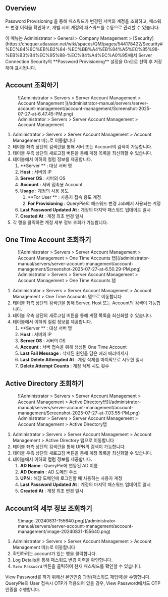 
## Overview

Password Provisioning 을 통해 패스워드가 변경된 서버의 계정을 조회하고, 패스워드 변경 이력을 확인하고, 개별 서버 계정의 패스워드를 수동으로 관리할 수 있습니다.

<Callout type="info">
이 메뉴는 Administrator &gt; General &gt; Company Management &gt; [Security](https://chequer.atlassian.net/wiki/spaces/QM/pages/544178422/Security#%EC%84%9C%EB%B2%84-%EC%BB%A4%EB%84%A5%EC%85%98-%EB%B3%B4%EC%95%88-%EC%84%A4%EC%A0%95)에서 Server Connection Security의  **Password Provisioning**  설정을 On으로 선택 후 저장해야 표시됩니다.
</Callout>

## Account 조회하기

<figure data-layout="center" data-align="center">
![Administrator &gt; Servers &gt; Server Account Management &gt; Account Management ](/administrator-manual/servers/server-account-management/account-management/Screenshot-2025-07-27-at-6.47.45-PM.png)
<figcaption>
Administrator &gt; Servers &gt; Server Account Management &gt; Account Management 
</figcaption>
</figure>

1. Administrator &gt; Servers &gt; Server Account Management &gt; Account Management 메뉴로 이동합니다
2. 테이블 좌측 상단의 검색란을 통해 서버 또는 Account의 검색이 가능합니다.
3. 테이블 우측 상단의 새로고침 버튼을 통해 계정 목록을 최신화할 수 있습니다.
4. 테이블에서 이하의 컬럼 정보를 제공합니다.
    1.  **Server ** : 대상 서버 명
    2.  **Host**  : 서버의 IP
    3.  **Server OS**  : 서버의 OS
    4.  **Account**  : 서버 접속용 Account
    5.  **Usage**  : 계정의 사용 용도
        1.  **For User ** : 사용자 접속 용도 계정
        2.  **For Provisioning**  : QueryPie의 패스워드 변경 Job에서 사용되는 계정
    6.  **Last Password Updated At :**  계정의 마지막 패스워드 업데이트 일시
    7.  **Created At**  : 계정 최초 변경 일시
5. 각 행을 클릭하면 계정 세부 정보 조회가 가능합니다.

## One Time Account 조회하기

<figure data-layout="center" data-align="center">
![Administrator &gt; Servers &gt; Server Account Management &gt; Account Management &gt; One Time Accounts 탭](/administrator-manual/servers/server-account-management/account-management/Screenshot-2025-07-27-at-6.50.29-PM.png)
<figcaption>
Administrator &gt; Servers &gt; Server Account Management &gt; Account Management &gt; One Time Accounts 탭
</figcaption>
</figure>

1. Administrator &gt; Servers &gt; Server Account Management &gt; Account Management &gt; One Time Accounts 탭으로 이동합니다
2. 테이블 좌측 상단의 검색란을 통해 Server, Host 또는 Account의 검색이 가능합니다.
3. 테이블 우측 상단의 새로고침 버튼을 통해 계정 목록을 최신화할 수 있습니다.
4. 테이블에서 이하의 컬럼 정보를 제공합니다.
    1.  **Server ** : 대상 서버 명
    2.  **Host**  : 서버의 IP
    3.  **Server OS**  : 서버의 OS
    4.  **Account**  : 서버 접속을 위해 생성된 One Time Account
    5.  **Last Fail Message**  : 삭제된 원인을 담은 에러 에러메세지
    6.  **Last Delete Attempted At**  : 계정 삭제를 마지막으로 시도한 일시
    7.  **Delete Attempt Counts**  : 계정 삭제 시도 횟수

## Active Directory 조회하기

<figure data-layout="center" data-align="center">
![Administrator &gt; Servers &gt; Server Account Management &gt; Account Management &gt; Active Directory탭](/administrator-manual/servers/server-account-management/account-management/Screenshot-2025-07-27-at-7.03.55-PM.png)
<figcaption>
Administrator &gt; Servers &gt; Server Account Management &gt; Account Management &gt; Active Directory탭
</figcaption>
</figure>

1. Administrator &gt; Servers &gt; Server Account Management &gt; Account Management &gt; Active Directory 탭으로 이동합니다
2. 테이블 좌측 상단의 검색란을 통해 UPN의 검색이 가능합니다.
3. 테이블 우측 상단의 새로고침 버튼을 통해 계정 목록을 최신화할 수 있습니다.
4. 테이블에서 이하의 컬럼 정보를 제공합니다.
    1.  **AD Name**  : QueryPie에 연동된 AD 이름
    2.  **AD Domain**  : AD 도메인 주소
    3.  **UPN**  : 해당 도메인에 로그인할 때 사용하는 사용자 계정
    4.  **Last Password Updated At**  : 계정의 마지막 패스워드 업데이트 일시
    5.  **Created At**  : 계정 최초 변경 일시

## Account의 세부 정보 조회하기

<figure data-layout="center" data-align="center">
![image-20240831-155640.png](/administrator-manual/servers/server-account-management/account-management/image-20240831-155640.png)
</figure>

1. Administrator &gt; Servers &gt; Server Account Management &gt; Account Management 메뉴로 이동합니다
2. 확인하려는 account가 있는 행을 클릭합니다.
3. Log Details을 통해 패스워드 변경 이력을 확인합니다.
4. `View Password` 버튼을 클릭하여 현재 패스워드를 확인할 수 있습니다.

<Callout type="info">
View Password를 하기 위해선 본인인증 과정(패스워드 재입력)을 수행합니다. QueryPie의 User 접속시 OTP가 적용되어 있을 경우, View Password에서도 OTP 인증을 수행합니다.
</Callout>
